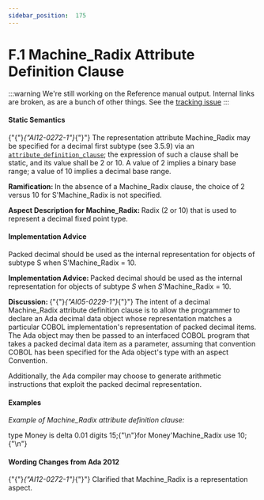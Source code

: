 ---
sidebar_position:  175
---

# F.1  Machine_Radix Attribute Definition Clause

:::warning
We're still working on the Reference manual output.  Internal links are broken,
as are a bunch of other things.
See the [tracking issue](https://github.com/ada-lang-io/ada-lang-io/issues/20)
:::



#### Static Semantics

<p>{"{"}<em>{"AI12-0272-1"}</em>{"}"} The representation attribute Machine_Radix may be specified for a decimal first subtype (see 3.5.9) via an <code><a href="./AA-13.3#S0349">attribute_definition_clause</a></code>; the expression of such a clause shall be static, and its value shall be 2 or 10. A value of 2 implies a binary base range; a value of 10 implies a decimal base range. </p>
<p><strong>Ramification: </strong>In the absence of a Machine_Radix clause, the choice of 2 versus 10 for S'Machine_Radix is not specified. </p>
<p><strong>Aspect Description for </strong><strong>Machine_Radix: </strong>Radix (2 or 10) that is used to represent a decimal fixed point type.</p>

#### Implementation Advice

<p>Packed decimal should be used as the internal representation for objects of subtype S when S'Machine_Radix = 10. </p>
<p><strong>Implementation Advice: </strong>Packed decimal should be used as the internal representation for objects of subtype <em>S</em> when <em>S</em>'Machine_Radix = 10.</p>
<p><strong>Discussion: </strong>{"{"}<em>{"AI05-0229-1"}</em>{"}"} The intent of a decimal Machine_Radix attribute definition clause is to allow the programmer to declare an Ada decimal data object whose representation matches a particular COBOL implementation's representation of packed decimal items. The Ada object may then be passed to an interfaced COBOL program that takes a packed decimal data item as a parameter, assuming that convention COBOL has been specified for the Ada object's type with an aspect Convention.</p>
<p>Additionally, the Ada compiler may choose to generate arithmetic instructions that exploit the packed decimal representation.</p>

#### Examples

<p><em>Example of Machine_Radix attribute definition clause:</em> </p>
<CodeBlock>
type Money is delta 0.01 digits 15;{"\n"}for Money'Machine_Radix use 10;{"\n"}
</CodeBlock>


#### Wording Changes from Ada 2012

<p>{"{"}<em>{"AI12-0272-1"}</em>{"}"} Clarified that Machine_Radix is a representation aspect. </p>
